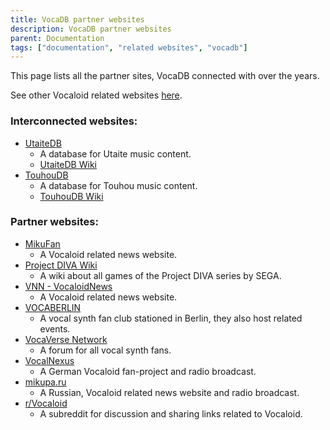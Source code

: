 ---
title: VocaDB partner websites
description: VocaDB partner websites
parent: Documentation
tags: ["documentation", "related websites", "vocadb"]
---

This page lists all the partner sites, VocaDB connected with over the years.

See other Vocaloid related websites [here](/docs/other/useful-related-informational-sites).

### Interconnected websites:

* [UtaiteDB](https://utaitedb.net/)
    * A database for Utaite music content.
    * [UtaiteDB Wiki](/docs/utaitedb)
* [TouhouDB](https://touhoudb.com/)
    * A database for Touhou music content.
    * [TouhouDB Wiki](/docs/touhoudb)

### Partner websites:

* [MikuFan](https://www.mikufan.com/)
    * A Vocaloid related news website.
* [Project DIVA Wiki](https://projectdiva.wiki/wiki/Main_Page)
    * A wiki about all games of the Project DIVA series by SEGA.
* [VNN - VocaloidNews](https://www.vocaloidnews.net/)
    * A Vocaloid related news website.
* [VOCABERLIN](https://vocaberlin.de/)
    * A vocal synth fan club stationed in Berlin, they also host related events.
* [VocaVerse Network](https://vocaverse.network/)
    * A forum for all vocal synth fans.
* [VocalNexus](https://vocalnexus.de/)
    * A German Vocaloid fan-project and radio broadcast.
* [mikupa.ru](https://mikupa.ru/)
    * A Russian, Vocaloid related news website and radio broadcast.
* [r/Vocaloid](https://www.reddit.com/r/Vocaloid/)
    * A subreddit for discussion and sharing links related to Vocaloid.